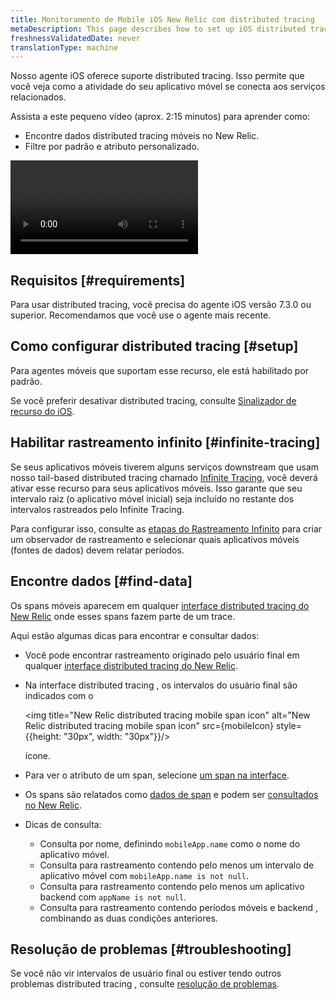 ```yaml
---
title: Monitoramento de Mobile iOS New Relic com distributed tracing
metaDescription: This page describes how to set up iOS distributed tracing.
freshnessValidatedDate: never
translationType: machine
---
```



Nosso agente iOS oferece suporte distributed tracing. Isso permite que você veja como a atividade do seu aplicativo móvel se conecta aos serviços relacionados.

Assista a este pequeno vídeo (aprox. 2:15 minutos) para aprender como:

* Encontre dados distributed tracing móveis no New Relic.
* Filtre por padrão e atributo personalizado.

<Video
  id="tkAxeE5cT2Q"
  type="youtube"
/>

## Requisitos [#requirements]

Para usar distributed tracing, você precisa do agente iOS versão 7.3.0 ou superior. Recomendamos que você use o agente mais recente.

## Como configurar distributed tracing [#setup]

Para agentes móveis que suportam esse recurso, ele está habilitado por padrão.

Se você preferir desativar distributed tracing, consulte [Sinalizador de recurso do iOS](/docs/mobile-monitoring/new-relic-mobile-ios/api-guides/ios-agent-configuration-feature-flags/#dt).

## Habilitar rastreamento infinito [#infinite-tracing]

Se seus aplicativos móveis tiverem alguns serviços downstream que usam nosso tail-based distributed tracing chamado [Infinite Tracing](/docs/distributed-tracing/infinite-tracing/introduction-infinite-tracing), você deverá ativar esse recurso para seus aplicativos móveis. Isso garante que seu intervalo raiz (o aplicativo móvel inicial) seja incluído no restante dos intervalos rastreados pelo Infinite Tracing.

Para configurar isso, consulte as [etapas do Rastreamento Infinito](/docs/distributed-tracing/infinite-tracing/set-trace-observer) para criar um observador de rastreamento e selecionar quais aplicativos móveis (fontes de dados) devem relatar períodos.

## Encontre dados [#find-data]

Os spans móveis aparecem em qualquer [interface distributed tracing do New Relic](/docs/understand-dependencies/distributed-tracing/ui-data/additional-distributed-tracing-features-new-relic-one/) onde esses spans fazem parte de um trace.

Aqui estão algumas dicas para encontrar e consultar dados:

* Você pode encontrar rastreamento originado pelo usuário final em qualquer [interface distributed tracing do New Relic](/docs/understand-dependencies/distributed-tracing/ui-data/additional-distributed-tracing-features-new-relic-one).

* Na interface distributed tracing , os intervalos do usuário final são indicados com o

  <img title="New Relic distributed tracing mobile span icon" alt="New Relic distributed tracing mobile span icon" src={mobileIcon} style={{height: "30px", width: "30px"}}/>

  ícone.

* Para ver o atributo de um span, selecione [um span na interface](/docs/apm/distributed-tracing/ui-data/understand-use-distributed-tracing-data#span-details).

* Os spans são relatados como [dados de span](/attribute-dictionary/?event=Span) e podem ser [consultados no New Relic](/docs/using-new-relic/data/understand-data/query-new-relic-data).

* Dicas de consulta:

  * Consulta por nome, definindo `mobileApp.name` como o nome do aplicativo móvel.
  * Consulta para rastreamento contendo pelo menos um intervalo de aplicativo móvel com `mobileApp.name is not null`.
  * Consulta para rastreamento contendo pelo menos um aplicativo backend com `appName is not null`.
  * Consulta para rastreamento contendo períodos móveis e backend , combinando as duas condições anteriores.

## Resolução de problemas [#troubleshooting]

Se você não vir intervalos de usuário final ou estiver tendo outros problemas distributed tracing , consulte [resolução de problemas](/docs/apm/distributed-tracing/troubleshooting/troubleshooting-missing-trace-data).